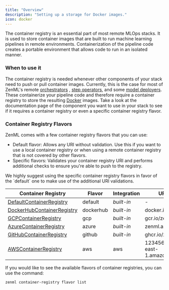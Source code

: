 ```yaml
---
title: "Overview"
description: "Setting up a storage for Docker images."
icon: docker
---
```


The container registry is an essential part of most remote MLOps stacks. It is used to store container images that are built to run machine learning pipelines in remote environments. Containerization of the pipeline code creates a portable environment that allows code to run in an isolated manner.

### When to use it

The container registry is needed whenever other components of your stack need to push or pull container images. Currently, this is the case for most of ZenML's remote [orchestrators](/v/0.66.0/stack-components/orchestrators) , [step operators](/v/0.66.0/stack-components/step-operators), and some [model deployers](/v/0.66.0/stack-components/model-deployers). These containerize your pipeline code and therefore require a container registry to store the resulting [Docker](https://www.docker.com/) images. Take a look at the documentation page of the component you want to use in your stack to see if it requires a container registry or even a specific container registry flavor.

### Container Registry Flavors

ZenML comes with a few container registry flavors that you can use:

* Default flavor: Allows any URI without validation. Use this if you want to use a local container registry or when using a remote container registry that is not covered by other flavors.
* Specific flavors: Validates your container registry URI and performs additional checks to ensure you're able to push to the registry.

<Note>
  We highly suggest using the specific container registry flavors in favor of the `default` one to make use of the additional URI validations.
</Note>

| Container Registry                                                             | Flavor    | Integration | URI example                               |
| ------------------------------------------------------------------------------ | --------- | ----------- | ----------------------------------------- |
| [DefaultContainerRegistry](/v/0.66.0/stack-components/container-registries/default)     | default   | _built-in_  | \-                                        |
| [DockerHubContainerRegistry](/v/0.66.0/stack-components/container-registries/dockerhub) | dockerhub | _built-in_  | docker.io/zenml                           |
| [GCPContainerRegistry](/v/0.66.0/stack-components/container-registries/gcp)             | gcp       | _built-in_  | gcr.io/zenml                              |
| [AzureContainerRegistry](/v/0.66.0/stack-components/container-registries/azure)         | azure     | _built-in_  | zenml.azurecr.io                          |
| [GitHubContainerRegistry](/v/0.66.0/stack-components/container-registries/github)       | github    | _built-in_  | ghcr.io/zenml                             |
| [AWSContainerRegistry](/v/0.66.0/stack-components/container-registries/aws)             | aws       | aws         | 123456789.dkr.ecr.us-east-1.amazonaws.com |

If you would like to see the available flavors of container registries, you can use the command:

```bash
zenml container-registry flavor list
```
